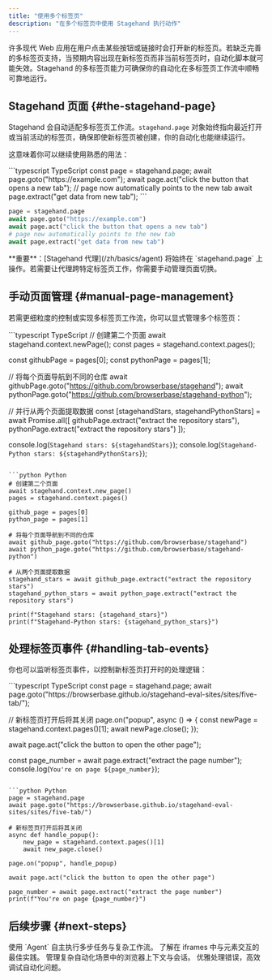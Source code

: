 ```yaml
---
title: "使用多个标签页"
description: "在多个标签页中使用 Stagehand 执行动作"
---
```


许多现代 Web 应用在用户点击某些按钮或链接时会打开新的标签页。若缺乏完善的多标签页支持，当预期内容出现在新标签页而非当前标签页时，自动化脚本就可能失效。Stagehand 的多标签页能力可确保你的自动化在多标签页工作流中顺畅可靠地运行。

## Stagehand 页面 {#the-stagehand-page}

Stagehand 会自动适配多标签页工作流。`stagehand.page` 对象始终指向最近打开或当前活动的标签页，确保即使新标签页被创建，你的自动化也能继续运行。

这意味着你可以继续使用熟悉的用法：

<CodeGroup>
  ```typescript TypeScript
  const page = stagehand.page;
  await page.goto("https://example.com");
  await page.act("click the button that opens a new tab");
  // page now automatically points to the new tab
  await page.extract("get data from new tab");
  ```

  ```python Python
  page = stagehand.page
  await page.goto("https://example.com")
  await page.act("click the button that opens a new tab")
  # page now automatically points to the new tab
  await page.extract("get data from new tab")
  ```
</CodeGroup>

<Warning>
  **重要**：[Stagehand 代理](/zh/basics/agent) 将始终在 `stagehand.page` 上操作。若需要让代理跨特定标签页工作，你需要手动管理页面切换。
</Warning>

## 手动页面管理 {#manual-page-management}

若需更细粒度的控制或实现多标签页工作流，你可以显式管理多个标签页：

<CodeGroup>
  ```typescript TypeScript
  // 创建第二个页面
  await stagehand.context.newPage();
  const pages = stagehand.context.pages();

  const githubPage = pages[0];
  const pythonPage = pages[1];

  // 将每个页面导航到不同的仓库
  await githubPage.goto("https://github.com/browserbase/stagehand");
  await pythonPage.goto("https://github.com/browserbase/stagehand-python");

  // 并行从两个页面提取数据
  const [stagehandStars, stagehandPythonStars] = await Promise.all([
    githubPage.extract("extract the repository stars"),
    pythonPage.extract("extract the repository stars")
  ]);

  console.log(`Stagehand stars: ${stagehandStars}`);
  console.log(`Stagehand-Python stars: ${stagehandPythonStars}`);
  ```

  ```python Python
  # 创建第二个页面
  await stagehand.context.new_page()
  pages = stagehand.context.pages()

  github_page = pages[0]
  python_page = pages[1]

  # 将每个页面导航到不同的仓库  
  await github_page.goto("https://github.com/browserbase/stagehand")
  await python_page.goto("https://github.com/browserbase/stagehand-python")

  # 从两个页面提取数据
  stagehand_stars = await github_page.extract("extract the repository stars")
  stagehand_python_stars = await python_page.extract("extract the repository stars")

  print(f"Stagehand stars: {stagehand_stars}")
  print(f"Stagehand-Python stars: {stagehand_python_stars}")
  ```
</CodeGroup>

## 处理标签页事件 {#handling-tab-events}

你也可以监听标签页事件，以控制新标签页打开时的处理逻辑：

<CodeGroup>
  ```typescript TypeScript
  const page = stagehand.page;
  await page.goto("https://browserbase.github.io/stagehand-eval-sites/sites/five-tab/");

  // 新标签页打开后将其关闭
  page.on("popup", async () => {
    const newPage = stagehand.context.pages()[1];
    await newPage.close();
  });

  await page.act("click the button to open the other page");

  const page_number = await page.extract("extract the page number");
  console.log(`You're on page ${page_number}`);
  ```

  ```python Python
  page = stagehand.page
  await page.goto("https://browserbase.github.io/stagehand-eval-sites/sites/five-tab/")

  # 新标签页打开后将其关闭
  async def handle_popup():
      new_page = stagehand.context.pages()[1]
      await new_page.close()

  page.on("popup", handle_popup)

  await page.act("click the button to open the other page")

  page_number = await page.extract("extract the page number")
  print(f"You're on page {page_number}")
  ```
</CodeGroup>

## 后续步骤 {#next-steps}

<CardGroup cols={2}>
  <Card title="用 Agent 编排复杂工作流" icon="robot" iconType="sharp-solid" href="/zh/basics/agent">
    使用 `Agent` 自主执行多步任务与复杂工作流。
  </Card>

  <Card title="使用 iframes" icon="frame" iconType="sharp-solid" href="/zh/best-practices/working-with-iframes">
    了解在 iframes 中与元素交互的最佳实践。
  </Card>

  <Card title="浏览器配置" icon="browser" iconType="sharp-solid" href="/zh/configuration/browser">
    管理复杂自动化场景中的浏览器上下文与会话。
  </Card>

  <Card title="日志与调试" icon="bug" iconType="sharp-solid" href="/zh/configuration/logging">
    优雅处理错误，高效调试自动化问题。
  </Card>
</CardGroup>